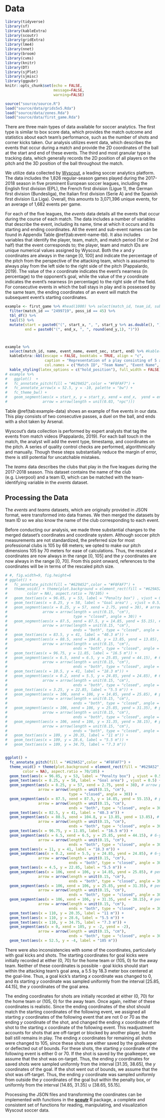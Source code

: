 # Data

```r
library(tidyverse)
library(sf)
library(kableExtra)
library(scoutr)
library(gridExtra)
library(lme4)
library(nnet)
library(broom)
library(cvms)
library(knitr)
library(DT)
library(sjPlot)
library(sjmisc)
library(ggpubr)
knitr::opts_chunk$set(echo = FALSE, 
                      message=FALSE, 
                      warning=FALSE)
```

```r
source("source/source.R")
load("source/data/grids5x5.Rda")
load("source/data/zones.Rda")
load("source/data/first_game.Rda")
```


There are three main types of data available for soccer analytics. The first type is similar to box score data, which provides the match outcome and statistics about each team’s performance, such as the number of shots and corner kicks taken. Our analysis utilizes event data, which describes the events that occur during a match and provide the 2D coordinates of the ball at the start and end of these events. The third and most granular type is tracking data, which generally records the 2D position of all players on the pitch and the 3D position of the ball throughout the match. 

We utilize data collected by [Wyscout](https://wyscout.com){target="blank"}, a leading soccer analytics platform. The data includes the 1,826 regular-season games played during the 2017-2018 season in five prominent European soccer leagues, including the English first division (EPL), the French first division (Ligue 1), the German first division (Bundesliga), the Italian first division (Serie A) and the Spanish first division (La Liga). Overall, this amounts to 3,071,396 unique events, for an average of 1,682 events per game. 

For each of the five leagues, the *events* data details all the events that occur during the course of each match. The data includes a number of variables that describe the event, including its name, time at which it occurs and its starting and ending coordinates.  All the event and sub-event names can be found in Appendix Table \@ref(tab:event-name-tbl).  It also includes variables that identify the player, team, match, and match period (1st or 2nd half) that the event corresponds to; the player, team and match IDs are unique numerical values assigned by Wyscout. Both the *x* and *y* coordinates are always in the range [0, 100] and indicate the percentage of the pitch from the perspective of the attacking team, which is assumed to always play from the left side to the right side of the pitch (Pappalardo, 2019). The value of the *x* coordinate indicates the event’s nearness (in percentage) to the opponent’s goal, while the value of the *y* coordinate indicates the event’s nearness (in percentage) to the right side of the field. For consecutive events in which the ball stays in play and is possessed by the same team, the ending coordinates of an event will match the subsequent event’s starting coordinates. 

```r
example <- first_game %>% #head(1000) %>% select(match_id, team_id, sub_event_name, event_sec, poss_id, starts_with("start_"), starts_with("end_")) 
  filter(match_id == "2499719", poss_id == 45) %>% 
  tbl_df() %>% 
  tail(5) %>% 
  mutate(start = paste0("(", start_x, ", ", start_y %>% as.double(), ")"),
         end = paste0("(", end_x, ", ", round(end_y,1), ")")) 



example %>% 
  select(match_id, name, event_name, event_sec, start, end) %>% #kable()
  kableExtra::kbl(escape = FALSE, booktabs = TRUE, align = "c",
                  caption = "Representation of a play consisting of 5 actions in a match between Arsenal and Leicester City. The end coordinates of Arsenal's first pass matches the start coordinates of Arsenal's second pass.",
                  col.names = c("Match ID", "Team Name", "Event Name", "Timestamp", "$(x,y)_{start}$", "$(x,y)_{end}$")) %>% 
  kable_styling(latex_options = c("hold_position"), full_width = FALSE)
# example %>%
#   ggplot()  +
#   fc_annotate_pitch(fill = "#629A52",color = "#F8FAF7") +
#   fc_annotate_arrow(x = 52.5, y = -10, palette = "bw") +
#   fc_theme_bw() +
#   geom_segment(aes(x = start_x, y = start_y, xend = end_x,  yend = end_y),
#                arrow = arrow(length = unit(0.03, "npc")))
```

Table \@ref(tab:example-data) shows an example of five events in our data. This play consists of two consecutive passes, a duel on the ball, and ends with a shot taken by Arsenal. 

Wyscout’s data collection is performed by expert analysts that tag the events from match videos (Pappalardo, 2019). For each ball touch in the match, the analyst will add the event type, timestamp, and coordinates on the pitch. A series of quality control checks are performed, algorithmically and manually. Though these steps substantially reduce the margin of error, there is still potential for uncatchable mistakes.  


The *teams* data describes the clubs that play in the five leagues during the 2017-2018 season. This dataset contains the name of the club (e.g. Liverpool) and a team ID, which can be matched with the team-identifying variable in the *events* dataset. 

## Processing the Data 
 
The *events* and *teams* datasets, which are originally provided in JSON format, were transformed into data frames. We then merged the datasets by team ID so we also know the name of the club corresponding to each event. 

Before conducting our analysis, we made three substantial changes to the merged dataset’s coordinates and coordinate system. Although soccer pitch measurements are not standardized, the preferred size for most professional clubs is 105 by 68 meters; we opted to make our pitch dimensions 105 by 70 meters for ease of calculations. Thus, the rescaled *x* coordinates are now always in the range [0, 105] and the *y* coordinates are now always in the range [0, 70]. From this point onward, references to the coordinates will be in terms of the rescaled pitch size. 

```r
# #, fig.width=9, fig.height=6
# ggplot() + 
#   fc_annotate_pitch(fill = "#629A52",color = "#F8FAF7") +
#   theme_void() + theme(plot.background = element_rect(fill = "#629A52", # replacement for fc_theme_classic
#         color = NA), aspect.ratio = 70/105) + 
#   geom_text(aes(x = 96.85, y = 53, label = "Penalty box") , vjust = 0.5) +  
#   geom_text(aes(x = 8.25, y = 58, label = "Goal area") , vjust = 0.5) + 
#   geom_segment(aes(x = 8.25, y = 57, xend = 2.75, yend = 38), # arrow pointing to 6-yard box 
#                arrow = arrow(length = unit(0.15, "cm"), 
#                              type = "closed", angle = 30)) + 
#   geom_segment(aes(x = 87.5, xend = 87.5, y = 14.85, yend = 55.15), # penalty box vertical
#                arrow = arrow(length = unit(0.15, "cm"), 
#                              ends = "both", type = "closed", angle = 30)) + 
#   geom_text(aes(x = 83.5, y = 41, label = "40.3 m")) + 
#   geom_segment(aes(x = 88.5, xend = 104.8, y = 13.85, yend = 13.85), # penalty box horizontal arrow 
#                arrow = arrow(length = unit(0.15, "cm"), 
#                              ends = "both", type = "closed", angle = 30)) + 
#   geom_text(aes(x = 96.75, y = 11.85, label = "16.5 m")) +
#   geom_segment(aes(x = 6.5, xend = 6.5, y = 25.85, yend = 44.15), # 6-yard box vertical
#                arrow = arrow(length = unit(0.15, "cm"), 
#                              ends = "both", type = "closed", angle = 30)) + 
#   geom_text(aes(x = 10.5, y = 41, label = "18.3 m")) + 
#   geom_segment(aes(x = 0.2, xend = 5.5, y = 24.85, yend = 24.85), # 6-yard box horizontal arrow 
#                arrow = arrow(length = unit(0.15, "cm"), 
#                              ends = "both", type = "closed", angle = 30)) + 
#   geom_text(aes(x = 3.25, y = 22.85, label = "5.5 m")) + 
#   geom_segment(aes(x = 106, xend = 106, y = 14.85, yend = 25.85), # penalty box vertical bottom line
#                arrow = arrow(length = unit(0.15, "cm"),
#                              ends = "both", type = "closed", angle = 30)) +
#   geom_segment(aes(x = 106, xend = 106, y = 25.85, yend = 31.35), # penalty box vertical middle line
#                arrow = arrow(length = unit(0.15, "cm"),
#                              ends = "both", type = "closed", angle = 30)) +
#   geom_segment(aes(x = 106, xend = 106, y = 31.35, yend = 38.15), # penalty box vertical top line
#                arrow = arrow(length = unit(0.15, "cm"), 
#                              ends = "both", type = "closed", angle = 30)) + 
#   geom_text(aes(x = 109, y = 20.35, label = "11 m")) + 
#   geom_text(aes(x = 109, y = 28.6, label = "5.5 m")) + 
#   geom_text(aes(x = 109, y = 34.75, label = "7.3 m")) 


ggplot() +
  fc_annotate_pitch(fill = "#629A52",color = "#F8FAF7") +
  theme_void() + theme(plot.background = element_rect(fill = "#629A52", # replacement for fc_theme_classic
        color = NA), aspect.ratio = 70/105) +
  geom_text(aes(x = 96.85, y = 53, label = "Penalty box") , vjust = 0.5) +
  geom_text(aes(x = 8.25, y = 58, label = "Goal area") , vjust = 0.5) +
  geom_segment(aes(x = 8.25, y = 57, xend = 2.75, yend = 38), # arrow pointing to 6-yard box
               arrow = arrow(length = unit(0.15, "cm"),
                             type = "closed", angle = 30)) +
  geom_segment(aes(x = 87.5, xend = 87.5, y = 14.85, yend = 55.15), # penalty box vertical
               arrow = arrow(length = unit(0.15, "cm"),
                             ends = "both", type = "closed", angle = 30)) +
  geom_text(aes(x = 82.5, y = 41, label = "40.3 m")) +
  geom_segment(aes(x = 88.5, xend = 104.8, y = 13.85, yend = 13.85), # penalty box horizontal arrow
               arrow = arrow(length = unit(0.15, "cm"),
                             ends = "both", type = "closed", angle = 30)) +
  geom_text(aes(x = 96.75, y = 11.85, label = "16.5 m")) +
  geom_segment(aes(x = 6.5, xend = 6.5, y = 25.85, yend = 44.15), # 6-yard box vertical
               arrow = arrow(length = unit(0.15, "cm"),
                             ends = "both", type = "closed", angle = 30)) +
  geom_text(aes(x = 11, y = 41, label = "18.3 m")) +
  geom_segment(aes(x = 0.2, xend = 5.5, y = 24.85, yend = 24.85), # 6-yard box horizontal arrow
               arrow = arrow(length = unit(0.15, "cm"),
                             ends = "both", type = "closed", angle = 30)) +
  geom_text(aes(x = 4.5, y = 22.85, label = "5.5 m")) +
  geom_segment(aes(x = 106, xend = 106, y = 14.85, yend = 25.85), # penalty box vertical bottom line
               arrow = arrow(length = unit(0.15, "cm"),
                             ends = "both", type = "closed", angle = 30)) +
  geom_segment(aes(x = 106, xend = 106, y = 25.85, yend = 31.35), # penalty box vertical middle line
               arrow = arrow(length = unit(0.15, "cm"),
                             ends = "both", type = "closed", angle = 30)) +
  geom_segment(aes(x = 106, xend = 106, y = 31.35, yend = 38.15), # penalty box vertical top line
               arrow = arrow(length = unit(0.15, "cm"),
                             ends = "both", type = "closed", angle = 30)) +
  geom_text(aes(x = 110, y = 20.35, label = "11 m")) +
  geom_text(aes(x = 110, y = 28.6, label = "5.5 m")) +
  geom_text(aes(x = 110, y = 34.75, label = "7.3 m")) +
  geom_segment(aes(x = 0, xend = 105, y = -2, yend = -2), 
               arrow = arrow(length = unit(0.15, "cm"),
                             ends = "both", type = "closed", angle = 30)) +
  geom_text(aes(x = 52.5, y = -4, label = "105 m"))
```

There were also inconsistencies with some of the coordinates, particularly with goal kicks and shots. The starting coordinates for goal kicks were initially recorded at either (0, 70) for the home team or (105, 0) for the away team. Neither of these coordinates is possible - goal kicks should start within the attacking team’s goal area, a 5.5 by 18.3 meter box centered at the goal-line. Thus, a goal kick’s starting *x* coordinate was changed to 0, and its starting *y* coordinate was sampled uniformly from the interval [25.85, 44.15], the *y* coordinates of the goal area. 

The ending coordinates for shots are initially recorded at either (0, 70) for the home team or (105, 0) for the away team. Once again, neither of these coordinates is realistic. Since the ending coordinates of the shot should match the starting coordinates of the following event, we assigned all starting *y* coordinates of the following event that are not 0 or 70 as the ending *y* coordinate of the shot, and changed the ending *x* coordinate of the shot to the starting *x* coordinate of the following event. This readjustment accounts for shots that are off-target or blocked by another player, but the ball still remains in play. 
The ending *x* coordinates for remaining all shots were changed to 105, since these shots are either saved by the goalkeeper or deflected out of bounds. For these shots, the starting *y* coordinate of the following event is either 0 or 70. If the shot is saved by the goalkeeper, we assume that the shot was on-target. Thus, the ending *y* coordinates for saved shots were sampled uniformly from the interval [31.35, 38.65], the *y* coordinates of the goal. If the shot went out of bounds, we assume that the shot was off-target. Thus, the ending *y* coordinate was sampled uniformly from outside the *y* coordinates of the goal but within the penalty box, or uniformly from the interval [14.85, 31.35] $\cup$ [38.65, 55.15].

Processing the JSON files and transforming the coordinates can be implemented with functions in the [**scoutr**](https://github.com/shawnsanto/scoutr) R package, a complete and consistent set of functions for reading, manipulating, and visualization Wyscout soccer data. 
